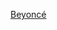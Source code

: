 {{Navbox musical artist
| name = 碧昂丝歌曲
| title = [[碧昂丝]]{{tsl|en|List of songs recorded by Beyoncé||歌曲}}
| state = {{{state|autocollapse}}}
| bodyclass = hlist
| background = solo_singer
| listclass = hlist
| above= {{tsl|en|Beyoncé discography||唱片列表}}

| group1 = 《[[危險愛情]]》
| list1  =
* "[[Crazy in Love|疯狂爱恋]]"
* "{{tsl|en|Naughty Girl (Beyoncé song)||淘气女孩}}"
* "{{tsl|en|Baby Boy (Beyoncé song)||亲爱男孩}}"
* "{{tsl|en|Me, Myself and I (Beyoncé song)||Me, Myself and I}}"
* "{{tsl|en|The Closer I Get to You||The Closer I Get to You}}"
* "{{tsl|en|Dangerously in Love 2||Dangerously in Love 2}}"
* "{{tsl|en|Daddy (Beyoncé song)||Daddy}}"

| group2 = 《{{tsl|en|Live at Wembley (Beyoncé album)||玩美女神：现场影音珍藏版}}》
| list2  =
* "{{tsl|en|What's It Gonna Be (Beyoncé song)||What's It Gonna Be}}"
* "{{tsl|en|Wishing on a Star||Wishing on a Star}}"

| group3 = 《[[生日纪念]]》
| list3  =
* "[[似曾相识 (歌曲)|似曾相识]]"
* "{{tsl|en|Get Me Bodied||贴身共舞}}"
* "{{tsl|en|Suga Mama||干姐姐}}"
* "{{tsl|en|Upgrade U||升级你的人生}}"
* "{{tsl|en|Ring the Alarm||拉警报}}"
* "{{tsl|en|Kitty Kat (song)||爱情小猫}}"
* "{{tsl|en|Freakum Dress||魔力裙}}"
* "{{tsl|en|Green Light (Beyoncé song)||绿灯亮起}}"
* "[[絕無僅有]]"
* "{{tsl|en|Resentment (Victoria Beckham song)||怒火}}"
* "{{tsl|en|Check on It||玩美心机}}"
* "{{tsl|en|Beautiful Liar||Beautiful Liar/Bello Embustero}}"
* "{{tsl|en|Hollywood (Jay-Z song)||Welcome to Hollywood}}"
* "{{tsl|en|Flaws and All||Flaws and All}}"
* "{{tsl|en|Kissing You (Des'ree song)||Still in Love (Kissing You)}}"
* "{{tsl|en|Listen (Beyoncé song)||Listen}}"
* "{{tsl|en|Amor Gitano||Amor Gitano}}"

| group4 = 《[[雙面碧昂絲]]》
| list4  =
* "[[如果我是男生]]"
* "[[光环 (碧昂丝歌曲)|光环]]"
* "{{tsl|en|Broken-Hearted Girl||心碎女孩}}"
* "{{tsl|en|Ave Maria (Beyoncé song)||圣母颂}}"
* "[[单身女士（给它戴上戒指）]]"
* "{{tsl|en|Radio (Beyoncé song)||无线电台}}"
* "{{tsl|en|Diva (Beyoncé song)||玩美女神}}"
* "{{tsl|en|Sweet Dreams (Beyoncé song)||甜蜜梦境}}"
* "{{tsl|en|Video Phone (song)||视讯电话}}"
* "{{tsl|en|Ego (Beyoncé song)||玩美自信}}"
* "{{tsl|en|Honesty (Billy Joel song)||真诚}}"
* "{{tsl|en|Why Don't You Love Me (Beyoncé song)||为何不爱我}}"
* "{{tsl|en|Poison (Beyoncé song)||Poison}}"

| group5 = 《[[第4击]]》
| list5  =
* "{{tsl|en|1+1 (song)||1+1}}"
* "{{tsl|en|I Care (Beyoncé song)||I Care}}"
* "{{tsl|en|I Miss You (Beyoncé song)||I Miss You}}"
* "{{tsl|en|Best Thing I Never Had||Best Thing I Never Had}}"
* "{{tsl|en|Party (Beyoncé song)||Party}}"
* "{{tsl|en|Rather Die Young||Rather Die Young}}"
* "{{tsl|en|Start Over (song)||Start Over}}"
* "{{tsl|en|Love On Top||Love On Top}}"
* "{{tsl|en|Countdown (Beyoncé song)||Countdown}}"
* "{{tsl|en|End of Time (song)||End of Time}}"
* "{{tsl|en|I Was Here (song)||I Was Here}}"
* "{{tsl|en|Run the World (Girls)||Run the World (Girls)}}"
* "{{tsl|en|Lay Up Under Me||Lay Up Under Me}}"
* "{{tsl|en|Schoolin' Life||Schoolin' Life}}"
* "{{tsl|en|Dance for You||Dance for You}}"

| group6 = 《[[絕對碧昂絲]]》
| list6  =
* "{{tsl|en|Pretty Hurts||Pretty Hurts}}"
* "{{tsl|en|Haunted (Beyoncé song)||Haunted}}"
* "{{tsl|en|Drunk in Love||Drunk in Love}}"
* "{{tsl|en|Blow (Beyoncé song)||Blow}}"
* "{{tsl|en|No Angel (Beyoncé song)||No Angel}}"
* "{{tsl|en|Partition (song)||Partition}}"
* "{{tsl|en|Jealous (Beyoncé song)||Jealous}}"
* "{{tsl|en|Rocket (Beyoncé song)||Rocket}}"
* "{{tsl|en|Mine (Beyoncé song)||Mine}}"
* "{{tsl|en|XO (song)||XO}}"
* "{{tsl|en|Flawless (Beyoncé song)||Flawless}}"
* "{{tsl|en|Superpower (song)||Superpower}}"
* "{{tsl|en|Heaven (Beyoncé song)||Heaven}}"
* "{{tsl|en|7/11 (song)||7/11}}"
* "{{tsl|en|Ring Off (song)||Ring Off}}"

| group7 =《[[柠檬特调]]》
| list7 = 
* "{{tsl|en|Pray You Catch Me||Pray You Catch Me}}"
* "{{tsl|en|Hold Up (song)||Hold Up}}"
* "{{tsl|en|Don't Hurt Yourself (Beyoncé song)||Don't Hurt Yourself}}"
* "{{tsl|en|Sorry (Beyoncé song)||Sorry}}"
* "{{tsl|en|6 Inch||6 Inch}}"
* "{{tsl|en|Daddy Lessons||Daddy Lessons}}"
* "{{tsl|en|Love Drought||Love Drought}}"
* "{{tsl|en|Sandcastles (song)||Sandcastles}}"
* "{{tsl|en|Forward (song)||Forward}}"
* "{{tsl|en|Freedom (Beyoncé song)||Freedom}}"
* "{{tsl|en|All Night (Beyoncé song)||All Night}}"
* "{{tsl|en|Formation (song)||Formation}}"

| group8 = 《{{tsl|en|Everything Is Love||Everything Is Love}}》
| list8 = 
* "{{tsl|en|Apeshit||Apeshit}}"

| group9 = 《{{tsl|en|Homecoming: The Live Album||Homecoming: The Live Album}}》
| list9 = 
* "{{tsl|en|Before I Let Go||Before I Let Go}}" 

| group10 = 《{{tsl|en|The Lion King: The Gift||The Lion King: The Gift}}》
| list10  = 
* "{{tsl|en|Bigger (Beyoncé song)||Bigger}}"
* "{{tsl|en|Brown Skin Girl||Brown Skin Girl}}"
* "{{tsl|en|Spirit (Beyoncé song)||Spirit}}" 

| group11 = 伴唱歌曲
| list11  =
* "{{tsl|en|'03 Bonnie & Clyde||'03 Bonnie & Clyde}}"
* "{{tsl|en|Feeling Myself (Nicki Minaj song)||Feeling Myself}}"
* "{{tsl|en|Fighting Temptation||Fighting Temptation}}"
* "{{tsl|en|Hollywood (Jay-Z song)||Hollywood}}"
* "[[周末之歌|Hymn for the Weekend]]"
* "{{tsl|en|I Got That||I Got That}}"
* "[[站起来！|Just Stand Up!]]"
* "{{tsl|en|Lift Off (song)||Lift Off}}"
* "{{tsl|en|Love a Woman||Love a Woman}}"
* "{{tsl|en|Love in This Club Part II||Love in This Club Part II}}"
* "{{tsl|en|Mi Gente (J Balvin and Willy William song)||Mi Gente}}"
* "{{tsl|en|Part II (On the Run)||Part II (On the Run)}}"
* "{{tsl|en|Put It in a Love Song||Put It in a Love Song}}"
* "{{tsl|en|Runnin' (Lose It All)||Runnin' (Lose It All)}}"
* "{{tsl|en|Savage (song)||Savage (Remix)}}"
* "{{tsl|en|Say Yes (Michelle Williams song)||Say Yes}}"
* "{{tsl|en|See Me Now||See Me Now}}"
* "{{tsl|en|Shining (song)||Shining}}"
* "[[電話 (歌曲)|Telephone]]"
* "{{tsl|en|Top Off||Top Off}}"
* "{{tsl|en|Until the End of Time (Justin Timberlake and Beyoncé song)||Until the End of Time}}"
* "{{tsl|en|Walk on Water (Eminem song)||Walk on Water}}"
* "{{tsl|en|What More Can I Give||What More Can I Give}}"

| group12 = 其他歌曲
| list12  =
* "{{tsl|en|A Woman Like Me (song)||A Woman Like Me}}"
* "{{tsl|en|All I Could Do Was Cry||All I Could Do Was Cry}}"
* "{{tsl|en|At Last|At Last (歌曲)|At Last}}"
* "{{tsl|en|Back to Black (song)||Back to Black}}"
* "[[Crazy in Love|Crazy in Love (Remix)]]"
* "{{tsl|en|Die with You||Die with You}}"
* "{{tsl|en|Fever (Little Willie John song)||Fever}}"
* "[[天佑美国 (李·格林伍德歌曲)|God Bless the U.S.A.]]"
* "{{tsl|en|I'd Rather Go Blind||I'd Rather Go Blind}}"
* "{{tsl|en|In da Club||Sexy Lil Thug}}"
* "{{tsl|en|One Night Only (song)||One Night Only}}"
* "[[完美無瑕|Perfect Duet]]"
* "{{tsl|en|Pink + White||Pink + White}}"
* "{{tsl|en|Summertime (Beyoncé song)||Summertime}}"
* "{{tsl|en|Work It Out (Beyoncé song)||Work It Out}}"

| below = 
* {{Icon|Book}} {{tsl|en|Book:Beyoncé||图书}}
* {{Icon|Category}} [[:Category:碧昂丝|分类]]

}}<noinclude>
{{collapsible option}}
[[Category:歌曲模板|Beyoncé]]
</noinclude>